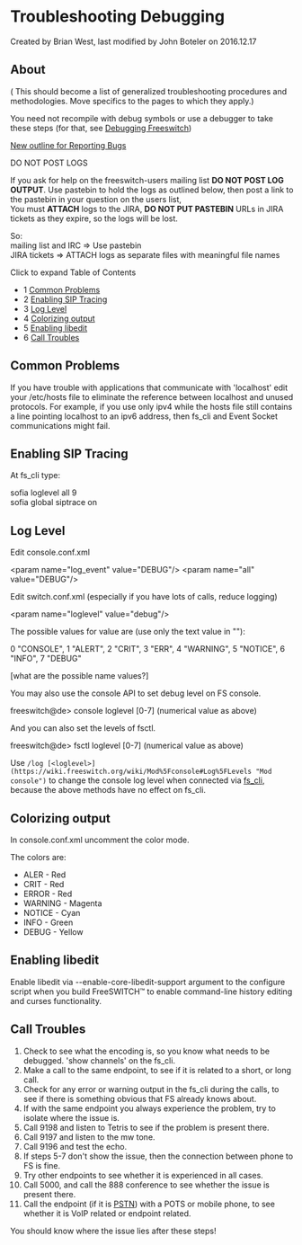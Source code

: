 
# Troubleshooting Debugging 

 Created by  Brian West, last modified by  John Boteler on 2016.12.17

## About

( This should become a list of generalized troubleshooting procedures and methodologies. Move specifics to the pages to which they apply.)

You need not recompile with debug symbols or use a debugger to take these steps (for that, see [Debugging Freeswitch](Debugging_3965831.mdx#top))

[New outline for Reporting Bugs](https://docs.google.com/document/d/1KSlqOEozNhQdylBv3iAy4kEOVMpmFbaIJMoDngaAiQY/edit?pli=1)

DO NOT POST LOGS

If you ask for help on the freeswitch-users mailing list **DO NOT POST LOG OUTPUT**. Use pastebin to hold the logs as outlined below, then post a link to the pastebin in your question on the users list,   
You must **ATTACH** logs to the JIRA, **DO NOT PUT PASTEBIN** URLs in JIRA tickets as they expire, so the logs will be lost.

So:  
mailing list and IRC => Use pastebin  
JIRA tickets => ATTACH logs as separate files with meaningful file names

Click to expand Table of Contents

* 1 [Common Problems](#common-problems)
* 2 [Enabling SIP Tracing](#enabling-sip-tracing)
* 3 [Log Level](#-freeswitch--troubleshooting-debugging-)
* 4 [Colorizing output](#colorizing-output)
* 5 [Enabling libedit](#enabling-libedit)
* 6 [Call Troubles](#-freeswitch--troubleshooting-debugging-)

  
## Common Problems

If you have trouble with applications that communicate with 'localhost' edit your /etc/hosts file to eliminate the reference between localhost and unused protocols. For example, if you use only ipv4 while the hosts file still contains a line pointing localhost to an ipv6 address, then fs\_cli and Event Socket communications might fail.  

## Enabling SIP Tracing

At fs\_cli type:

sofia loglevel all 9  
sofia global siptrace on 

## Log Level

Edit console.conf.xml

&lt;param name="log_event" value="DEBUG"/> 
&lt;param name="all" value="DEBUG"/>

Edit switch.conf.xml (especially if you have lots of calls, reduce logging)

&lt;param name="loglevel" value="debug"/>

The possible values for value are (use only the text value in ""):

0 "CONSOLE",
1 "ALERT",
2 "CRIT",
3 "ERR",
4 "WARNING",
5 "NOTICE",
6 "INFO",
7 "DEBUG"

\[what are the possible name values?\]

You may also use the console API to set debug level on FS console.

freeswitch@de> console loglevel [0-7] (numerical value as above)

And you can also set the levels of fsctl.

freeswitch@de> fsctl loglevel [0-7] (numerical value as above)

Use `/log [<loglevel>](https://wiki.freeswitch.org/wiki/Mod%5Fconsole#Log%5FLevels "Mod console")` to change the console log level when connected via [fs\_cli](https://wiki.freeswitch.org/wiki/Fs%5Fcli#While%5FConnected "Fs cli"), because the above methods have no effect on fs\_cli.

## Colorizing output

In console.conf.xml uncomment the color mode.

The colors are:

* ALER - Red
* CRIT - Red
* ERROR - Red
* WARNING - Magenta
* NOTICE - Cyan
* INFO - Green
* DEBUG - Yellow

## Enabling libedit

Enable libedit via --enable-core-libedit-support argument to the configure script when you build FreeSWITCH™ to enable command-line history editing and curses functionality.

## Call Troubles  

1. Check to see what the encoding is, so you know what needs to be debugged. 'show channels' on the fs\_cli.
2. Make a call to the same endpoint, to see if it is related to a short, or long call.
3. Check for any error or warning output in the fs\_cli during the calls, to see if there is something obvious that FS already knows about.
4. If with the same endpoint you always experience the problem, try to isolate where the issue is.
5. Call 9198 and listen to Tetris to see if the problem is present there.
6. Call 9197 and listen to the mw tone.
7. Call 9196 and test the echo.
8. If steps 5-7 don't show the issue, then the connection between phone to FS is fine.
9. Try other endpoints to see whether it is experienced in all cases.
10. Call 5000, and call the 888 conference to see whether the issue is present there.
11. Call the endpoint (if it is [PSTN](https://freeswitch.org/confluence/pages/viewpage.action?pageId=1048834)) with a POTS or mobile phone, to see whether it is VoIP related or endpoint related.

You should know where the issue lies after these steps!


